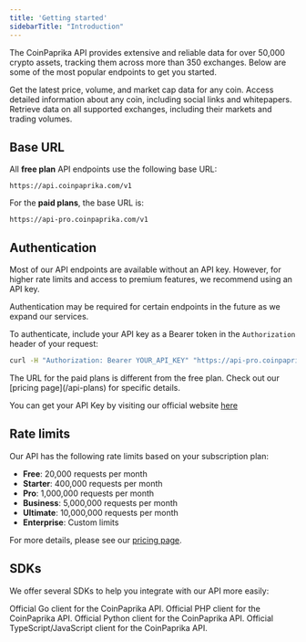```yaml
---
title: 'Getting started'
sidebarTitle: "Introduction"
---
```


The CoinPaprika API provides extensive and reliable data for over 50,000 crypto assets, tracking them across more than 350 exchanges. Below are some of the most popular endpoints to get you started.

<CardGroup cols={3}>
  <Card 
    title="Tickers" 
    icon="tag"
    color="#CE0017"
    href="/api-reference/tickers/get-tickers-for-all-active-coins"
  >
    Get the latest price, volume, and market cap data for any coin.
  </Card>
  <Card
    title="Coins"
    icon="coins"
    color="#CE0017"
    href="/api-reference/coins/list-coins"
  >
    Access detailed information about any coin, including social links and whitepapers.
  </Card>
  <Card
    title="Exchanges"
    icon="store"
    color="#CE0017"
    href="/api-reference/exchanges/list-exchanges"
  >
    Retrieve data on all supported exchanges, including their markets and trading volumes.
  </Card>
</CardGroup>

## Base URL

All **free plan** API endpoints use the following base URL:

```
https://api.coinpaprika.com/v1
```

For the **paid plans**, the base URL is:

```
https://api-pro.coinpaprika.com/v1
```

## Authentication

Most of our API endpoints are available without an API key. However, for higher rate limits and access to premium features, we recommend using an API key.

<Note>
  Authentication may be required for certain endpoints in the future as we expand our services.
</Note>

To authenticate, include your API key as a Bearer token in the `Authorization` header of your request:

```bash
curl -H "Authorization: Bearer YOUR_API_KEY" "https://api-pro.coinpaprika.com/v1/users/me"
```
<Warning> 
  The URL for the paid plans is different from the free plan. Check out our [pricing page](/api-plans) for specific details.
</Warning>

<Tip>You can get your API Key by visiting our official website [here](https://coinpaprika.com/api/)</Tip>

## Rate limits

Our API has the following rate limits based on your subscription plan:

- **Free**: 20,000 requests per month
- **Starter**: 400,000 requests per month
- **Pro**: 1,000,000 requests per month
- **Business**: 5,000,000 requests per month
- **Ultimate**: 10,000,000 requests per month
- **Enterprise**: Custom limits

For more details, please see our [pricing page](https://coinpaprika.com/api/pricing).

## SDKs

We offer several SDKs to help you integrate with our API more easily:

<CardGroup cols={2}>
  <Card
    title="Go"
    icon="code-branch"
    color="#CE0017"
    href="https://github.com/coinpaprika/coinpaprika-api-go-client"
  >
    Official Go client for the CoinPaprika API.
  </Card>
  <Card
    title="PHP"
    icon="code-branch"
    color="#CE0017"
    href="https://github.com/coinpaprika/coinpaprika-api-php-client"
  >
    Official PHP client for the CoinPaprika API.
  </Card>
</CardGroup>
<CardGroup cols={2}>
  <Card
    title="Python"
    icon="code-branch"
    color="#CE0017"
    href="https://github.com/coinpaprika/coinpaprika-api-python-client"
  >
    Official Python client for the CoinPaprika API.
  </Card>
  <Card
    title="TypeScript"
    icon="code-branch"
    color="#CE0017"
    href="https://github.com/coinpaprika/coinpaprika-api-js-client"
  >
    Official TypeScript/JavaScript client for the CoinPaprika API.
  </Card>
</CardGroup>
